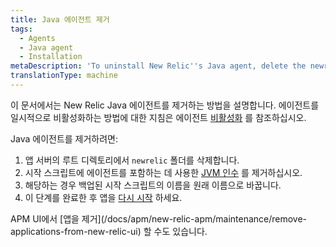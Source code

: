```yaml
---
title: Java 에이전트 제거
tags:
  - Agents
  - Java agent
  - Installation
metaDescription: 'To uninstall New Relic''s Java agent, delete the newrelic folder from root and the Java options variable from your startup script, then restart your app.'
translationType: machine
---
```


이 문서에서는 New Relic Java 에이전트를 제거하는 방법을 설명합니다. 에이전트를 일시적으로 비활성화하는 방법에 대한 지침은 에이전트 [비활성화](/docs/agents/manage-apm-agents/installation/disable-apm-agent#java) 를 참조하십시오.

Java 에이전트를 제거하려면:

1. 앱 서버의 루트 디렉토리에서 `newrelic` 폴더를 삭제합니다.
2. 시작 스크립트에 에이전트를 포함하는 데 사용한 [JVM 인수](/docs/agents/java-agent/installation/include-java-agent-jvm-argument) 를 제거하십시오.
3. 해당하는 경우 백업된 시작 스크립트의 이름을 원래 이름으로 바꿉니다.
4. 이 단계를 완료한 후 앱을 [다시 시작](/docs/agents/manage-apm-agents/installation/uninstall-agent#restart) 하세요.

<Callout variant="tip">
  APM UI에서 [앱을 제거](/docs/apm/new-relic-apm/maintenance/remove-applications-from-new-relic-ui) 할 수도 있습니다.
</Callout>